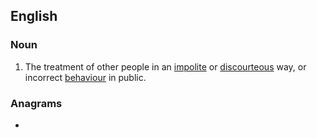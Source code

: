 ==English==

===Noun===
{{en-plural noun}}

# The treatment of other people in an [[impolite]] or [[discourteous]] way, or incorrect [[behaviour]] in public.
#: {{ux|en|In some cultures, it is considered to be '''bad manners''' to talk with your mouth full.}}
#: {{ant|en|good manners}}

===Anagrams===
* {{anagrams|en|a=aabdemnnrs|brand names|brand-names|brandnames|name brands}}
